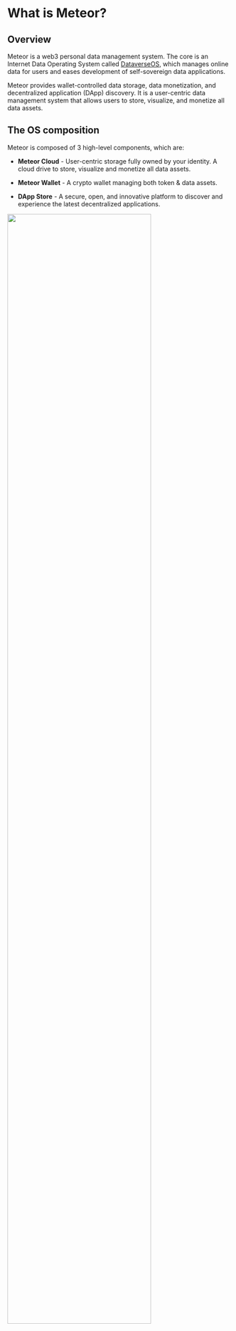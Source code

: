 
# What is Meteor?

## Overview

Meteor is a web3 personal data management system. The core is an Internet Data Operating System called [DataverseOS](https://dataverse-os.com/), which manages online data for users and eases development of self-sovereign data applications.

Meteor provides wallet-controlled data storage, data monetization, and decentralized application (DApp) discovery. It is a user-centric data management system that allows users to store, visualize, and monetize all data assets.

## The OS composition

Meteor is composed of 3 high-level components, which are:

- **Meteor Cloud** - User-centric storage fully owned by your identity. A cloud drive to store, visualize and monetize all data assets.

- **Meteor Wallet** - A crypto wallet managing both token & data assets.
- **DApp Store** - A secure, open, and innovative platform to discover and experience the latest decentralized applications.

<img
  src="/images/introduction/overview.png"
  width="80%"
  className="mx-auto my-2.5"
/>
